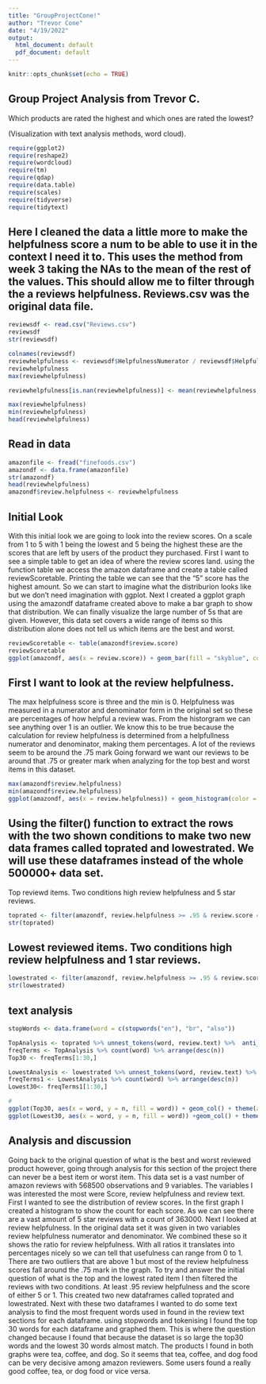 ```yaml
---
title: "GroupProjectCone!"
author: "Trevor Cone"
date: "4/19/2022"
output:
  html_document: default
  pdf_document: default
---
```


```r
knitr::opts_chunk$set(echo = TRUE)
```

## Group Project Analysis from Trevor C. 

Which products are rated the highest and which ones are rated the lowest? 

(Visualization with text analysis methods, word cloud).

```r
require(ggplot2)
require(reshape2)
require(wordcloud)
require(tm)
require(qdap)
require(data.table)
require(scales)
require(tidyverse)
require(tidytext)
```
## Here I cleaned the data a little more to make the helpfulness score a num to be able to use it in the context I need it to. This uses the method from week 3 taking the NAs to the mean of the rest of the values. This should allow me to filter through the a reviews helpfulness. Reviews.csv was the original data file.
```r
reviewsdf <- read.csv("Reviews.csv")
reviewsdf
str(reviewsdf)

colnames(reviewsdf)
reviewhelpfulness <- reviewsdf$HelpfulnessNumerator / reviewsdf$HelpfulnessDenominator
reviewhelpfulness
max(reviewhelpfulness)

reviewhelpfulness[is.nan(reviewhelpfulness)] <- mean(reviewhelpfulness, na.rm = TRUE)

max(reviewhelpfulness)
min(reviewhelpfulness)
head(reviewhelpfulness)
```


## Read in data

```r

amazonfile <- fread("finefoods.csv")
amazondf <- data.frame(amazonfile)
str(amazondf)
head(reviewhelpfulness)
amazondf$review.helpfulness <- reviewhelpfulness

```

## Initial Look
With this initial look we are going to look into the review scores. On a scale from 1 to 5 with 1 being the lowest and 5 being the highest these are the scores that are left by users of the product they purchased. First I want to see a simple table to get an idea of where the review scores land. using the function table we access the amazon dataframe and create a table called reviewScoretable. Printing the table we can see that the "5" score has the highest amount. So we can start to imagine what the distriburion looks like but we don't need imagination with ggplot. 
Next I created a ggplot graph using the amazondf dataframe created above to make a bar graph to show that distribution. We can finally visualize the large number of 5s that are given. However, this data set covers a wide range of items so this distribution alone does not tell us which items are the best and worst. 

```r
reviewScoretable <- table(amazondf$review.score)
reviewScoretable
ggplot(amazondf, aes(x = review.score)) + geom_bar(fill = "skyblue", color = "skyblue") + labs(title = "Distribution of Review Scores", x = "Review Score", y = "Count") + theme_classic() + geom_text(aes(label = comma(..count..)), stat = "count", vjust = 1.5)

```
## First I want to look at the review helpfulness. 
The max helpfulness score is three and the min is 0. Helpfulness was measured in a numerator and denominator form in the original set so these are percentages of how helpful a review was. From the historgram we can see anything over 1 is an outlier. We know this to be true because the calculation for review helpfulness is determined from a helpfullness numerator and denominator, making them percentages. A lot of the reviews seem to be around the .75 mark Going forward we want our reviews to be around that .75 or greater mark when analyzing for the top best and worst items in this dataset. 

```r
max(amazondf$review.helpfulness)
min(amazondf$review.helpfulness)
ggplot(amazondf, aes(x = review.helpfulness)) + geom_histogram(color = "black", fill = "skyblue", bins = 9) + xlim(0,1) + labs(title = "Distribution of Review Helpfulness", x = "Review Helpfulness", y = "Count") + theme_classic()

```

##  Using the filter() function to extract the rows with the two shown conditions to make two new data frames called toprated and lowestrated. We will use these dataframes instead of the whole 500000+ data set.  
Top reviewd items. Two conditions high review helpfulness and 5 star reviews. 
```r
toprated <- filter(amazondf, review.helpfulness >= .95 & review.score == 5)
str(toprated)
```
## Lowest reviewed items. Two conditions high review helpfulness and 1 star reviews. 
```r
lowestrated <- filter(amazondf, review.helpfulness >= .95 & review.score == 1)
str(lowestrated)
```

## text analysis

```r
stopWords <- data.frame(word = c(stopwords("en"), "br", "also"))

TopAnalysis <- toprated %>% unnest_tokens(word, review.text) %>%  anti_join(stopWords)
freqTerms <- TopAnalysis %>% count(word) %>% arrange(desc(n))
Top30 <- freqTerms[1:30,]

LowestAnalysis <- lowestrated %>% unnest_tokens(word, review.text) %>% anti_join(stopWords)
freqTerms1 <- LowestAnalysis %>% count(word) %>% arrange(desc(n))
Lowest30<- freqTerms1[1:30,]
```

```r
#
ggplot(Top30, aes(x = word, y = n, fill = word)) + geom_col() + theme(axis.text.x = element_text(angle = 90, hjust = 1)) + labs(title = "Top 30 Words Used in 5 Star reviews", x = "Word", y = "Count")
ggplot(Lowest30, aes(x = word, y = n, fill = word)) +geom_col() + theme(axis.text.x = element_text(angle = 90, hjust = 1)) + labs(title = "Top 30 Words Used in 1 Star Reviews", x = "Word", y = "Count")
```

## Analysis and discussion
Going back to the original question of what is the best and worst reviewed product however, going through analysis for this section of the project there can never be a best item or worst item. This data set is a vast number of amazon reviews with 568500 observations and 9 variables. The variables I was interested the most were Score, review helpfulness and review text. First I wanted to see the distribution of review scores. In the first graph I created a histogram to show the count for each score. As we can see there are a vast amount of 5 star reviews with a count of 363000. Next I looked at review helpfulness. In the original data set it was given in two variables review helpfulness numerator and denominator. We combined these so it shows the ratio for review helpfulness. With all ratios it translates into percentages nicely so we can tell that usefulness can range from 0 to 1. There are two outliers that are above 1 but most of the review helpfulness scores fall around the .75 mark in the graph. To try and answer the initial question of what is the top and the lowest rated item I then filtered the reviews with two conditions. At least .95 review helpfulness and the score of either 5 or 1. This created two new dataframes called toprated and lowestrated. Next with these two dataframes I wanted to do some text analysis to find the most frequent words used in found in the review text sections for each dataframe. using stopwords and tokenising I found the top 30 words for each dataframe and graphed them. This is where the question changed because I found that because the dataset is so large the top30 words and the lowest 30 words almost match. The products I found in both graphs were tea, coffee, and dog. So it seems that tea, coffee, and dog food can be very decisive among amazon reviewers. Some users found a really good coffee, tea, or dog food or vice versa. 








